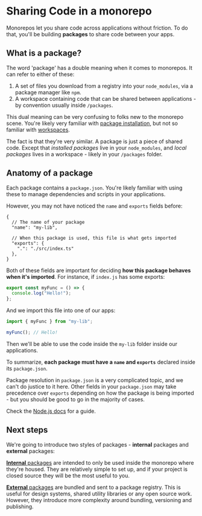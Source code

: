 
# Sharing Code in a monorepo

Monorepos let you share code across applications without friction. To do that, you'll be building **packages** to share code between your apps.

## What is a package?

The word 'package' has a double meaning when it comes to monorepos. It can refer to either of these:

1. A set of files you download from a registry into your `node_modules`, via a package manager like `npm`.
2. A workspace containing code that can be shared between applications - by convention usually inside `/packages`.

This dual meaning can be very confusing to folks new to the monorepo scene. You're likely very familiar with [package installation](/repo/docs/handbook/package-installation), but not so familiar with [workspaces](/repo/docs/handbook/workspaces).

The fact is that they're very similar. A package is just a piece of shared code. Except that _installed packages_ live in your `node_modules`, and _local packages_ lives in a workspace - likely in your `/packages` folder.

## Anatomy of a package

Each package contains a `package.json`. You're likely familiar with using these to manage dependencies and scripts in your applications.

However, you may not have noticed the `name` and `exports` fields before:

```jsonc filename="packages/my-lib/package.json"
{
  // The name of your package
  "name": "my-lib",

  // When this package is used, this file is what gets imported
  "exports": {
    ".": "./src/index.ts"
  },
}
```

Both of these fields are important for deciding **how this package behaves when it's imported**. For instance, if `index.js` has some exports:

```js filename="packages/my-lib/index.js"
export const myFunc = () => {
  console.log("Hello!");
};
```

And we import this file into one of our apps:

```ts filename="apps/web/pages/index.jsx"
import { myFunc } from "my-lib";

myFunc(); // Hello!
```

Then we'll be able to use the code inside the `my-lib` folder inside our applications.

To summarize, **each package must have a `name` and `exports`** declared inside its `package.json`.

<Callout type="info">

Package resolution in `package.json` is a very complicated topic, and we can't do justice to it here. Other fields in your `package.json` may take precedence over `exports` depending on how the package is being imported - but you should be good to go in the majority of cases.

Check the [Node.js docs](https://nodejs.org/api/packages.html#package-entry-points) for a guide.

</Callout>

## Next steps

We're going to introduce two styles of packages - **internal** packages and **external** packages:

[**Internal** packages](/repo/docs/handbook/sharing-code/internal-packages) are intended to only be used inside the monorepo where they're housed. They are relatively simple to set up, and if your project is closed source they will be the most useful to you.

[**External** packages](/repo/docs/handbook/publishing-packages) are bundled and sent to a package registry. This is useful for design systems, shared utility libraries or any open source work. However, they introduce more complexity around bundling, versioning and publishing.
